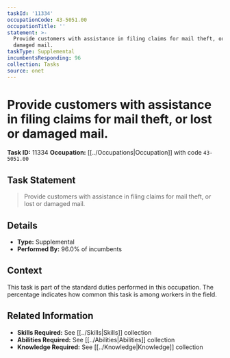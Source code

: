 ```yaml
---
taskId: '11334'
occupationCode: 43-5051.00
occupationTitle: ''
statement: >-
  Provide customers with assistance in filing claims for mail theft, or lost or
  damaged mail.
taskType: Supplemental
incumbentsResponding: 96
collection: Tasks
source: onet
---
```

# Provide customers with assistance in filing claims for mail theft, or lost or damaged mail.

**Task ID:** 11334
**Occupation:** [[../Occupations|Occupation]] with code `43-5051.00`

## Task Statement

> Provide customers with assistance in filing claims for mail theft, or lost or damaged mail.

## Details

- **Type:** Supplemental
- **Performed By:** 96.0% of incumbents

## Context

This task is part of the standard duties performed in this occupation. The percentage indicates how common this task is among workers in the field.

## Related Information

- **Skills Required:** See [[../Skills|Skills]] collection
- **Abilities Required:** See [[../Abilities|Abilities]] collection
- **Knowledge Required:** See [[../Knowledge|Knowledge]] collection
